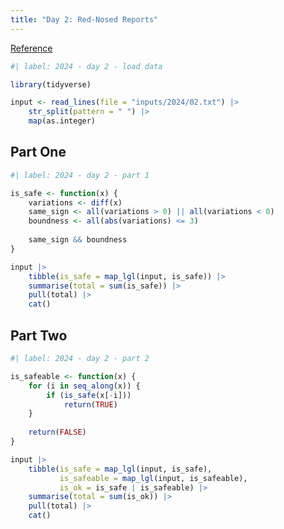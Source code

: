 ```yaml
---
title: "Day 2: Red-Nosed Reports"
---
```


[Reference](https://adventofcode.com/2024/day/2)

```r
#| label: 2024 - day 2 - load data

library(tidyverse)

input <- read_lines(file = "inputs/2024/02.txt") |>
    str_split(pattern = " ") |>
    map(as.integer)
```

## Part One

```r
#| label: 2024 - day 2 - part 1

is_safe <- function(x) {
    variations <- diff(x)
    same_sign <- all(variations > 0) || all(variations < 0)
    boundness <- all(abs(variations) <= 3)
    
    same_sign && boundness
}

input |> 
    tibble(is_safe = map_lgl(input, is_safe)) |>
    summarise(total = sum(is_safe)) |> 
    pull(total) |> 
    cat()
```

## Part Two

```r
#| label: 2024 - day 2 - part 2

is_safeable <- function(x) {
    for (i in seq_along(x)) {
        if (is_safe(x[-i])) 
            return(TRUE)
    }
    
    return(FALSE)
}

input |> 
    tibble(is_safe = map_lgl(input, is_safe),
           is_safeable = map_lgl(input, is_safeable),
           is_ok = is_safe | is_safeable) |>
    summarise(total = sum(is_ok)) |> 
    pull(total) |> 
    cat()
```
